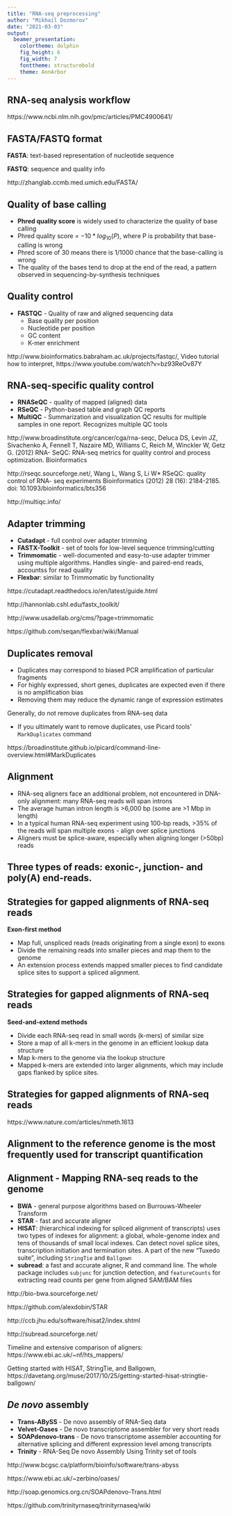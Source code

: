 ```yaml
---
title: "RNA-seq preprocessing"
author: "Mikhail Dozmorov"
date: "2021-03-03"
output:
  beamer_presentation:
    colortheme: dolphin
    fig_height: 6
    fig_width: 7
    fonttheme: structurebold
    theme: AnnArbor
---
```


<!--
## Computational ecosystem of sequencing

\includegraphics[height=200px]{img/SequencingEcosystem.png}

\tiny http://genomebiology.biomedcentral.com/articles/10.1186/s13059-016-0881-8
-->

## RNA-seq analysis workflow

\includegraphics[height=200px]{img/rnaseq_workflow.png}

\tiny https://www.ncbi.nlm.nih.gov/pmc/articles/PMC4900641/

## FASTA/FASTQ format

**FASTA**: text-based representation of nucleotide sequence

\includegraphics[height=30px]{img/fasta.png}

**FASTQ**: sequence and quality info

\includegraphics[height=70px]{img/fastq.png}

\tiny http://zhanglab.ccmb.med.umich.edu/FASTA/

## Quality of base calling

- **Phred quality score** is widely used to characterize the quality of base calling
- Phred quality score = $-10*log_{10}(P)$, where P is probability that base-calling is wrong
- Phred score of 30 means there is 1/1000 chance that the base-calling is wrong
- The quality of the bases tend to drop at the end of the read, a pattern observed in sequencing-by-synthesis techniques

## Quality control

- **FASTQC** - Quality of raw and aligned sequencing data
    - Base quality per position
    - Nucleotide per position
    - GC content
    - K-mer enrichment

\includegraphics[height=110px]{img/fastqc.png}

\tiny http://www.bioinformatics.babraham.ac.uk/projects/fastqc/, Video tutorial how to interpret, https://www.youtube.com/watch?v=bz93ReOv87Y

## RNA-seq-specific quality control

- **RNASeQC** - quality of mapped (aligned) data
- **RSeQC** - Python-based table and graph QC reports
- **MultiQC** - Summarization and visualization QC results for multiple samples in one report. Recognizes multiple QC tools

\tiny http://www.broadinstitute.org/cancer/cga/rna-seqc, Deluca DS, Levin JZ, Sivachenko A, Fennell T, Nazaire MD, Williams C, Reich M, Winckler W, Getz G. (2012) RNA- SeQC: RNA-seq metrics for quality control and process optimization. Bioinformatics

http://rseqc.sourceforge.net/, Wang L, Wang S, Li W* RSeQC: quality control of RNA- seq experiments Bioinformatics (2012) 28 (16): 2184-2185. doi: 10.1093/bioinformatics/bts356

http://multiqc.info/

## Adapter trimming

- **Cutadapt** - full control over adapter trimming
- **FASTX-Toolkit** - set of tools for low-level sequence trimming/cutting
- **Trimmomatic** - well-documented and easy-to-use adapter trimmer using multiple algorithms. Handles single- and paired-end reads, accountss for read quality
- **Flexbar**: similar to Trimmomatic by functionality

\tiny https://cutadapt.readthedocs.io/en/latest/guide.html

http://hannonlab.cshl.edu/fastx_toolkit/

http://www.usadellab.org/cms/?page=trimmomatic

https://github.com/seqan/flexbar/wiki/Manual

## Duplicates removal

- Duplicates may correspond to biased PCR amplification of particular fragments
- For highly expressed, short genes, duplicates are expected even if there is no amplification bias
- Removing them may reduce the dynamic range of expression estimates

Generally, do not remove duplicates from RNA-seq data

- If you ultimately want to remove duplicates, use Picard tools' `MarkDuplicates` command

\tiny https://broadinstitute.github.io/picard/command-line-overview.html#MarkDuplicates

## Alignment

- RNA-seq aligners face an additional problem, not encountered in DNA-only alignment: many RNA-seq reads will span introns
- The average human intron length is >6,000 bp (some are >1 Mbp in length)
- In a typical human RNA-seq experiment using 100-bp reads, >35% of the reads will span multiple exons - align over splice junctions
- Aligners must be splice-aware, especially when aligning longer (>50bp) reads

## Three types of reads: exonic-, junction- and poly(A) end-reads.

\includegraphics[height=200px]{img/rna-seq2.png}

## Strategies for gapped alignments of RNA-seq reads

**Exon-first method**

- Map full, unspliced reads (reads originating from a single exon) to exons
- Divide the remaining reads into smaller pieces and map them to the genome
- An extension process extends mapped smaller pieces to find candidate splice sites to support a spliced alignment.

## Strategies for gapped alignments of RNA-seq reads

**Seed-and-extend methods**

- Divide each RNA-seq read in small words (k-mers) of similar size
- Store a map of all k-mers in the genome in an efficient lookup data structure
- Map k-mers to the genome via the lookup structure
- Mapped k-mers are extended into larger alignments, which may include gaps flanked by splice sites.

## Strategies for gapped alignments of RNA-seq reads

\includegraphics[height=180px]{img/gapped_alignment.png}

\tiny https://www.nature.com/articles/nmeth.1613

## Alignment to the reference genome is the most frequently used for transcript quantification

\includegraphics[height=200px]{img/alignment.png}

## Alignment - Mapping RNA-seq reads to the genome

- **BWA** - general purpose algorithms based on Burrouws-Wheeler Transform
- **STAR** - fast and accurate aligner
- **HISAT**: (hierarchical indexing for spliced alignment of transcripts) uses two types of indexes for alignment: a global, whole-genome index and tens of thousands of small local indexes. Can detect novel splice sites, transcription initiation and termination sites. A part of the new "Tuxedo suite", including `StringTie` and `Ballgown`
- **subread**: a fast and accurate aligner, R and command line. The whole package includes `subjunc` for junction detection, and `featureCounts` for extracting read counts per gene from aligned SAM/BAM files

\tiny http://bio-bwa.sourceforge.net/

https://github.com/alexdobin/STAR

http://ccb.jhu.edu/software/hisat2/index.shtml

http://subread.sourceforge.net/

Timeline and extensive comparison of aligners: https://www.ebi.ac.uk/~nf/hts_mappers/

Getting started with HISAT, StringTie, and Ballgown, https://davetang.org/muse/2017/10/25/getting-started-hisat-stringtie-ballgown/

## _De novo_ assembly 

- **Trans-ABySS** - De novo assembly of RNA-Seq data
- **Velvet-Oases** - De novo transcriptome assembler for very short reads
- **SOAPdenovo-trans** - De novo transcriptome assembler accounting for alternative splicing and different expression level among transcripts
- **Trinity** - RNA-Seq De novo Assembly Using Trinity set of tools

\tiny http://www.bcgsc.ca/platform/bioinfo/software/trans-abyss

https://www.ebi.ac.uk/~zerbino/oases/

http://soap.genomics.org.cn/SOAPdenovo-Trans.html

https://github.com/trinityrnaseq/trinityrnaseq/wiki
<!--
## Trinity _de novo_ assembly 

- Trinity combines three independent software modules: **Inchworm**, **Chrysalis**, and **Butterfly**
- Trinity partitions the sequence data into many individual de Bruijn graphs, each representing the transcriptional complexity at a given gene or locus, and then processes each graph independently to extract full-length splicing isoforms and to tease apart transcripts derived from paralogous genes.

\begin{center}
\includegraphics[height=60px]{img/TrinityCompositeLogo.png}
\end{center}

\tiny Grabherr, Manfred G., Brian J. Haas, Moran Yassour, Joshua Z. Levin, Dawn A. Thompson, Ido Amit, Xian Adiconis, et al. “Full-Length Transcriptome Assembly from RNA-Seq Data without a Reference Genome.” Nature Biotechnology 29, no. 7 (May 15, 2011): 644–52. doi:10.1038/nbt.1883.

-->


